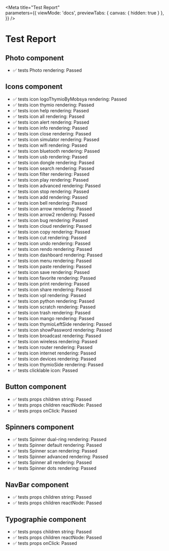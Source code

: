 

<Meta 
title="Test Report"  
parameters={{
    viewMode: 'docs',
    previewTabs: { 
    canvas: { hidden: true } 
    },
}}
/>

# Test Report

## Photo component

- ✅ tests  Photo rendering: Passed

## Icons component

- ✅ tests  icon logoThymioByMobsya rendering: Passed
- ✅ tests  icon thymio rendering: Passed
- ✅ tests  icon help rendering: Passed
- ✅ tests  icon all rendering: Passed
- ✅ tests  icon alert rendering: Passed
- ✅ tests  icon info rendering: Passed
- ✅ tests  icon close rendering: Passed
- ✅ tests  icon simulator rendering: Passed
- ✅ tests  icon wifi rendering: Passed
- ✅ tests  icon bluetooth rendering: Passed
- ✅ tests  icon usb rendering: Passed
- ✅ tests  icon dongle rendering: Passed
- ✅ tests  icon search rendering: Passed
- ✅ tests  icon filter rendering: Passed
- ✅ tests  icon play rendering: Passed
- ✅ tests  icon advanced rendering: Passed
- ✅ tests  icon stop rendering: Passed
- ✅ tests  icon add rendering: Passed
- ✅ tests  icon bell rendering: Passed
- ✅ tests  icon arrow rendering: Passed
- ✅ tests  icon arrow2 rendering: Passed
- ✅ tests  icon bug rendering: Passed
- ✅ tests  icon cloud rendering: Passed
- ✅ tests  icon copy rendering: Passed
- ✅ tests  icon cut rendering: Passed
- ✅ tests  icon undo rendering: Passed
- ✅ tests  icon rendo rendering: Passed
- ✅ tests  icon dashboard rendering: Passed
- ✅ tests  icon menu rendering: Passed
- ✅ tests  icon paste rendering: Passed
- ✅ tests  icon save rendering: Passed
- ✅ tests  icon favorite rendering: Passed
- ✅ tests  icon print rendering: Passed
- ✅ tests  icon share rendering: Passed
- ✅ tests  icon vpl rendering: Passed
- ✅ tests  icon python rendering: Passed
- ✅ tests  icon scratch rendering: Passed
- ✅ tests  icon trash rendering: Passed
- ✅ tests  icon mango rendering: Passed
- ✅ tests  icon thymioLeftSide rendering: Passed
- ✅ tests  icon showPassword rendering: Passed
- ✅ tests  icon broadcast rendering: Passed
- ✅ tests  icon wireless rendering: Passed
- ✅ tests  icon router rendering: Passed
- ✅ tests  icon internet rendering: Passed
- ✅ tests  icon devices rendering: Passed
- ✅ tests  icon thymioSide rendering: Passed
- ✅ tests  clicklable icon: Passed

## Button component

- ✅ tests  props children string: Passed
- ✅ tests  props children reactNode: Passed
- ✅ tests  props onClick: Passed

## Spinners component

- ✅ tests  Spinner dual-ring rendering: Passed
- ✅ tests  Spinner default rendering: Passed
- ✅ tests  Spinner scan rendering: Passed
- ✅ tests  Spinner advanced rendering: Passed
- ✅ tests  Spinner all rendering: Passed
- ✅ tests  Spinner dots rendering: Passed

## NavBar component

- ✅ tests  props children string: Passed
- ✅ tests  props children reactNode: Passed

## Typographie component

- ✅ tests  props children string: Passed
- ✅ tests  props children reactNode: Passed
- ✅ tests  props onClick: Passed

